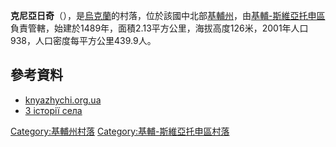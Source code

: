 {{coord|50|19|50|N|30|8|0|E|scale:30000|display=title}}

'''克尼亞日奇'''（{{lang-uk|Княжичі}}），是[[烏克蘭|烏克蘭]]的村落，位於該國中北部[[基輔州|基輔州]]，由[[基輔-斯維亞托申區|基輔-斯維亞托申區]]負責管轄，始建於1489年，面積2.13平方公里，海拔高度126米，2001年人口938，人口密度每平方公里439.9人。

==參考資料==
* [http://knyazhychi.org.ua knyazhychi.org.ua] {{Wayback|url=http://knyazhychi.org.ua/ |date=20200529112433 }}
* [http://knyazhychi.org.ua/knyazhichi/ З історії села] {{Wayback|url=http://knyazhychi.org.ua/knyazhichi/ |date=20200529173714 }}

{{DEFAULTSORT:Княжичі}}
[[Category:基輔州村落|Category:基輔州村落]]
[[Category:基輔-斯維亞托申區村落|Category:基輔-斯維亞托申區村落]]


{{Kiev-geo-stub}}